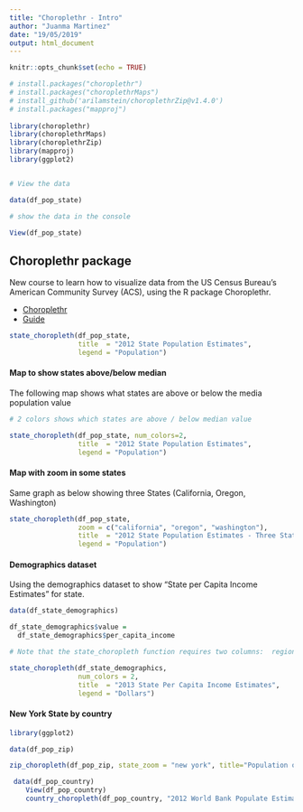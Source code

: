 ```yaml
---
title: "Choroplethr - Intro"
author: "Juanma Martinez"
date: "19/05/2019"
output: html_document
---
```


```r
knitr::opts_chunk$set(echo = TRUE)

# install.packages("choroplethr")
# install.packages("choroplethrMaps")
# install_github('arilamstein/choroplethrZip@v1.4.0')
# install.packages("mapproj")
    
library(choroplethr)
library(choroplethrMaps)
library(choroplethrZip)
library(mapproj)
library(ggplot2)


# View the data 

data(df_pop_state)

# show the data in the console

View(df_pop_state)

```



## Choroplethr package


New course to learn how to visualize data from the US Census Bureau’s American Community Survey (ACS), using the R package Choroplethr.

- [Choroplethr](https://www.census.gov/data/academy/courses/choroplethr.html)
- [Guide](https://cran.r-project.org/web/packages/choroplethr/choroplethr.pdf)



```r

state_choropleth(df_pop_state,
                 title  = "2012 State Population Estimates",
                 legend = "Population")
```




#### Map to show states above/below median


The following map shows what states are above or below the media population value

```r
# 2 colors shows which states are above / below median value

state_choropleth(df_pop_state, num_colors=2, 
                 title  = "2012 State Population Estimates",
                 legend = "Population")
```




#### Map with zoom in some states


Same graph as below showing three States (California, Oregon, Washington)

```r

state_choropleth(df_pop_state, 
                 zoom = c("california", "oregon", "washington"),
                 title  = "2012 State Population Estimates - Three States",
                 legend = "Population")

```




#### Demographics dataset


Using the demographics dataset to show "State per Capita Income Estimates" for state.

```r
data(df_state_demographics)

df_state_demographics$value = 
  df_state_demographics$per_capita_income

# Note that the state_choropleth function requires two columns:  region and value

state_choropleth(df_state_demographics,
                 num_colors = 2,
                 title  = "2013 State Per Capita Income Estimates",
                 legend = "Dollars")
```





#### New York State by country



```r

library(ggplot2)

data(df_pop_zip)

zip_choropleth(df_pop_zip, state_zoom = "new york", title="Population of New York State by county") + coord_map()

```








```r
 data(df_pop_country)
    View(df_pop_country)
    country_choropleth(df_pop_country, "2012 World Bank Populate Estimates")

```

